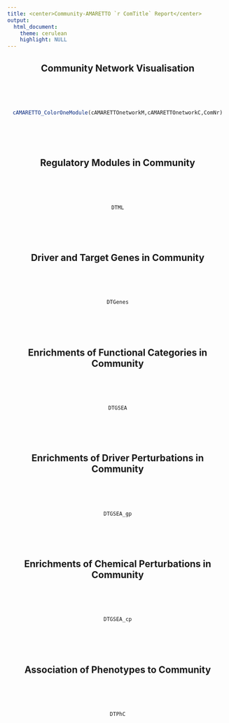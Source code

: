 ```yaml
---
title: <center>Community-AMARETTO `r ComTitle` Report</center>
output: 
  html_document:
    theme: cerulean
    highlight: NULL
---
```


<style>
  .main-container {
    max-width:  100% !important;
    padding-right: 1% !important;
    padding-left: 1% !important;
    margin-right: 1% !important;
    margin-left: 1% !important;
    table-layout: fixed !important;
  }
</style>

<center>

## Community Network Visualisation
<br><br><br>
```r
cAMARETTO_ColorOneModule(cAMARETTOnetworkM,cAMARETTOnetworkC,ComNr)
```
<br><br><br>

## Regulatory Modules in Community
<br><br><br>
```r
DTML
```
<br><br><br>

## Driver and Target Genes in Community
<br><br><br>
```r
DTGenes
```
<br><br><br>

## Enrichments of Functional Categories in Community
<br><br><br>
```r
DTGSEA
```
<br><br><br>

## Enrichments of Driver Perturbations in Community
<br><br><br>
```r
DTGSEA_gp
```
<br><br><br>

## Enrichments of Chemical Perturbations in Community
<br><br><br>
```r
DTGSEA_cp
```
<br><br><br>

## Association of Phenotypes to Community
<br><br><br>
```r
DTPhC
```
<br><br><br>

</center>